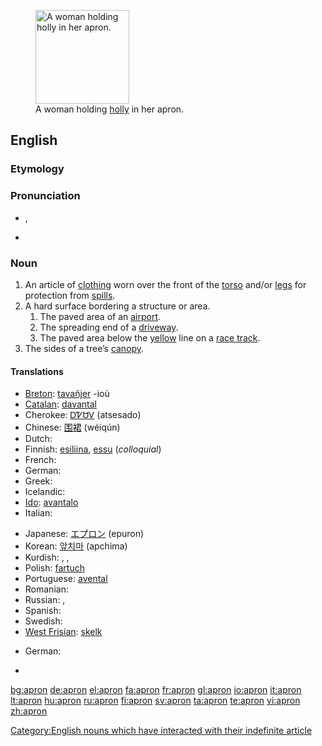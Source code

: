 [[Image:A fair Puritan.png|thumb|150px|right|A woman holding [[holly]] in her apron.]]
==English==

===Etymology===
{{rfe}}

===Pronunciation===
* {{a|UK}} {{IPA|/ˈeɪ.pɹən/}}, {{SAMPA|/"eI.pr@n/}}
* {{audio|en-us-apron.ogg|Audio (US)}}

===Noun===
{{wikipedia}}
{{en-noun}}

# An article of [[clothing]] worn over the front of the [[torso]] and/or [[legs]] for protection from [[spill]]s.
# A hard surface bordering a structure or area.
## The paved area of an [[airport]].
## The spreading end of a [[driveway]].
## The paved area below the [[yellow]] line on a [[race track]].
# The sides of a tree’s [[canopy]].

====Translations====
{{trans-top|clothing}}
* [[Breton]]: [[tavañjer]] {{f}} -ioù {{p}}
* [[Catalan]]: [[davantal]] {{m}}
* Cherokee: [[ᎠᏤᏌᏙ]] (atsesado)
* Chinese: [[围裙]] (wéiqún)
* Dutch: {{t+|nl|schort|n}}
* Finnish: [[esiliina]], [[essu]] (''colloquial'')
* French: {{t+|fr|tablier|m}}
* German: {{t-|de|Schürze|f}}
* Greek: {{t|el|ποδιά|f|sc=Grek}}
* Icelandic: {{t|is|svunta|f}}
* [[Ido]]: [[avantalo]]
* Italian: {{t+|it|grembiule|m}}
{{trans-mid}}
* Japanese: [[エプロン]] (epuron)
* Korean: [[앞치마]] (apchima)
* Kurdish: {{KUchar|[[به‌رکۆشه‌]]}}, {{KUchar|[[به‌رکۆژه‌]]}}, {{KUchar|[[چاڕۆکه‌]]}}
* Polish: [[fartuch]] {{m}}
* Portuguese: [[avental]] {{m}}
* Romanian: {{t-|ro|sort}}
* Russian: {{t|ru|передник|tr=perédnik|m}}, {{t|ru|фартук|tr=fártuk|m}}
* Spanish: {{t-|es|delantal|m}}
* Swedish: {{t-|sv|förkläde|n}}
* [[West Frisian]]: [[skelk]] {{n}}
{{trans-bottom}}

{{trans-top|the paved area of an airport}}
* German: {{t+|de|Vorfeld|n}}
{{trans-mid}}
{{trans-bottom}}

{{checktrans-top}}
* {{ttbc|Latin}} {{t|la|subligaculum|subligāculum|n}}
{{trans-bottom}}

[[Category:English nouns which have interacted with their indefinite article]]

[[bg:apron]]
[[de:apron]]
[[el:apron]]
[[fa:apron]]
[[fr:apron]]
[[gl:apron]]
[[io:apron]]
[[it:apron]]
[[lt:apron]]
[[hu:apron]]
[[ru:apron]]
[[fi:apron]]
[[sv:apron]]
[[ta:apron]]
[[te:apron]]
[[vi:apron]]
[[zh:apron]]